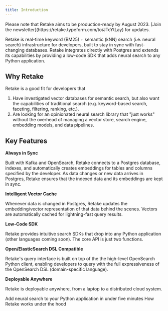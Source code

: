 ```yaml
---
title: Introduction
---
```


<Info>
  Please note that Retake aims to be production-ready by August 2023. [Join the
  newsletter](https://retake.typeform.com/to/JTcYtLay) for updates.
</Info>

Retake is real-time keyword (BM25) + semantic (kNN) search (i.e. neural search) infrastructure for developers,
built to stay in sync with fast-changing databases. Retake integrates directly with Postgres and extends
its capabilities by providing a low-code SDK that adds neural search to any Python application.

## Why Retake

Retake is a good fit for developers that

1. Have investigated vector databases for semantic search, but also want the capabilities of traditional search
   (e.g. keyword-based search, faceting, filtering, ranking, etc.).
2. Are looking for an opinionated neural search library that "just works" without the overhead of managing a vector store,
   search engine, embedding models, and data pipelines.

## Key Features

**Always in Sync**

Built with Kafka and OpenSearch, Retake connects to a Postgres database, indexes, and automatically creates embeddings
for tables and columns specified by the developer. As data changes or new data arrives in Postgres, Retake ensures that
the indexed data and its embeddings are kept in sync.

**Intelligent Vector Cache**

Whenever data is changed in Postgres, Retake updates the embedding/vector representation of that data behind the scenes.
Vectors are automatically cached for lightning-fast query results.

**Low-Code SDK**

Retake provides intuitive search SDKs that drop into any Python application (other languages coming soon).
The core API is just two functions.

**Open/ElasticSearch DSL Compatible**

Retake's query interface is built on top of the the high-level OpenSearch Python client, enabling developers
to query with the full expressiveness of the OpenSearch DSL (domain-specific language).

**Deployable Anywhere**

Retake is deployable anywhere, from a laptop to a distributed cloud system.

<CardGroup cols={2}>
  <Card title="Quick Start" icon="circle-play" href="/quickstart">
    Add neural search to your Python application in under five minutes
  </Card>
  <Card title="Architecture" icon="circle-play" href="/architecture">
    How Retake works under the hood
  </Card>
</CardGroup>

